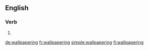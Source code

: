==English==

===Verb===
{{head|en}}

# {{present participle of|wallpaper|lang=en}}

[[de:wallpapering]]
[[fr:wallpapering]]
[[simple:wallpapering]]
[[fi:wallpapering]]
